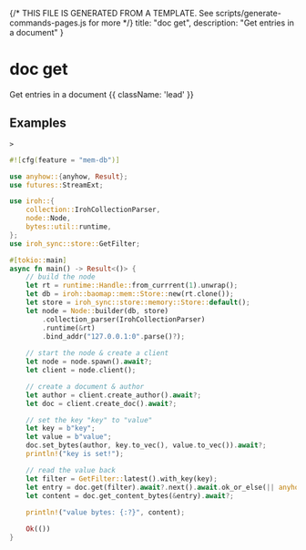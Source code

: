 {/* THIS FILE IS GENERATED FROM A TEMPLATE. See scripts/generate-commands-pages.js for more */}
    title: "doc get",
    description: "Get entries in a document"
}

# doc get

Get entries in a document {{ className: 'lead' }}



## Examples

<CodeGroup title="SET">


```text {{ title: 'console' }}
> 
```






```rust {{ title: 'rust' }}
#![cfg(feature = "mem-db")]

use anyhow::{anyhow, Result};
use futures::StreamExt;

use iroh::{
    collection::IrohCollectionParser,
    node::Node,
    bytes::util::runtime,
};
use iroh_sync::store::GetFilter;

#[tokio::main]
async fn main() -> Result<()> {
    // build the node
    let rt = runtime::Handle::from_currrent(1).unwrap();
    let db = iroh::baomap::mem::Store::new(rt.clone());
    let store = iroh_sync::store::memory::Store::default();
    let node = Node::builder(db, store)
        .collection_parser(IrohCollectionParser)
        .runtime(&rt)
        .bind_addr("127.0.0.1:0".parse()?);
    
    // start the node & create a client
    let node = node.spawn().await?;
    let client = node.client();

    // create a document & author
    let author = client.create_author().await?;
    let doc = client.create_doc().await?;

    // set the key "key" to "value"
    let key = b"key";
    let value = b"value";
    doc.set_bytes(author, key.to_vec(), value.to_vec()).await?;
    println!("key is set!");

    // read the value back
    let filter = GetFilter::latest().with_key(key);
    let entry = doc.get(filter).await?.next().await.ok_or_else(|| anyhow!("entry not found"))??;
    let content = doc.get_content_bytes(&entry).await?;
    
    println!("value bytes: {:?}", content);

    Ok(())
}
```

</CodeGroup>
